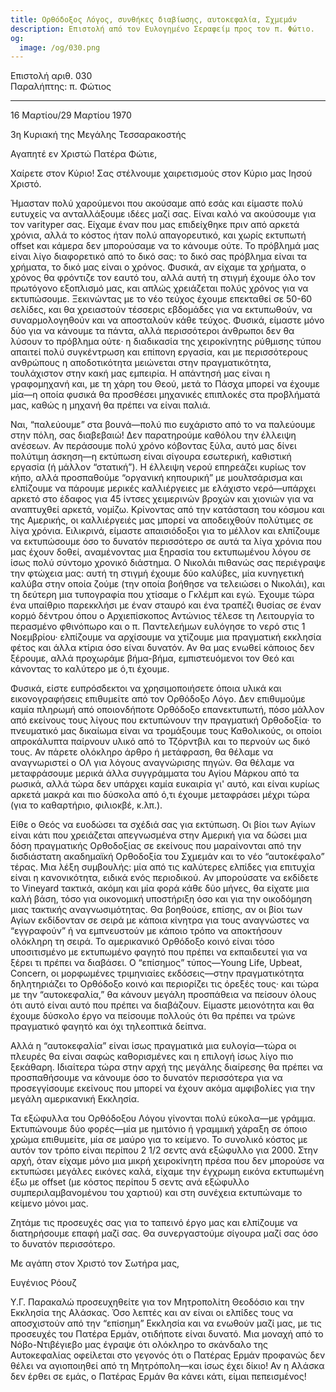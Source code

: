 ```yaml
---
title: Ορθόδοξος Λόγος, συνθήκες διαβίωσης, αυτοκεφαλία, Σχμεμάν
description: Επιστολή από τον Ευλογημένο Σεραφείμ προς τον π. Φώτιο.
og:
  image: /og/030.png
---
```


<div style={{textAlign:'right', fontFamily:'monospace'}}>Επιστολή αριθ. 030</div>
<div style={{textAlign:'left', fontFamily:'monospace'}}>Παραλήπτης: π. Φώτιος</div>

---

16 Μαρτίου/29 Μαρτίου 1970

3η Κυριακή της Μεγάλης Τεσσαρακοστής

Αγαπητέ εν Χριστώ Πατέρα Φώτιε,

Χαίρετε στον Κύριο! Σας στέλνουμε χαιρετισμούς στον Κύριο μας Ιησού Χριστό.

Ήμασταν πολύ χαρούμενοι που ακούσαμε από εσάς και είμαστε πολύ ευτυχείς να ανταλλάξουμε ιδέες μαζί σας. Είναι καλό να ακούσουμε για τον varityper σας. Είχαμε έναν που μας επιδείχθηκε πριν από αρκετά χρόνια, αλλά το κόστος ήταν πολύ απαγορευτικό, και χωρίς εκτυπωτή offset και κάμερα δεν μπορούσαμε να το κάνουμε ούτε. Το πρόβλημά μας είναι λίγο διαφορετικό από το δικό σας: το δικό σας πρόβλημα είναι τα χρήματα, το δικό μας είναι ο χρόνος. Φυσικά, αν είχαμε τα χρήματα, ο χρόνος θα φρόντιζε τον εαυτό του, αλλά αυτή τη στιγμή έχουμε όλο τον πρωτόγονο εξοπλισμό μας, και απλώς χρειάζεται πολύς χρόνος για να εκτυπώσουμε. Ξεκινώντας με το νέο τεύχος έχουμε επεκταθεί σε 50-60 σελίδες, και θα χρειαστούν τέσσερις εβδομάδες για να εκτυπωθούν, να συναρμολογηθούν και να αποσταλούν κάθε τεύχος. Φυσικά, είμαστε μόνο δύο για να κάνουμε τα πάντα, αλλά περισσότεροι άνθρωποι δεν θα λύσουν το πρόβλημα ούτε· η διαδικασία της χειροκίνητης ρύθμισης τύπου απαιτεί πολύ συγκέντρωση και επίπονη εργασία, και με περισσότερους ανθρώπους η αποδοτικότητα μειώνεται στην πραγματικότητα, τουλάχιστον στην κακή μας εμπειρία. Η απάντησή μας είναι η γραφομηχανή και, με τη χάρη του Θεού, μετά το Πάσχα μπορεί να έχουμε μία—η οποία φυσικά θα προσθέσει μηχανικές επιπλοκές στα προβλήματά μας, καθώς η μηχανή θα πρέπει να είναι παλιά.

Ναι, “παλεύουμε” στα βουνά—πολύ πιο ευχάριστο από το να παλεύουμε στην πόλη, σας διαβεβαιώ! Δεν παρατηρούμε καθόλου την έλλειψη ανέσεων. Αν περάσουμε πολύ χρόνο κόβοντας ξύλα, αυτό μας δίνει πολύτιμη άσκηση—η εκτύπωση είναι σίγουρα εσωτερική, καθιστική εργασία (ή μάλλον “στατική”). Η έλλειψη νερού επηρεάζει κυρίως τον κήπο, αλλά προσπαθούμε “οργανική κηπουρική” με μουλτσάρισμα και ελπίζουμε να πάρουμε μερικές καλλιέργειες με ελάχιστο νερό—υπάρχει αρκετό στο έδαφος για 45 ίντσες χειμερινών βροχών και χιονιών για να αναπτυχθεί αρκετά, νομίζω. Κρίνοντας από την κατάσταση του κόσμου και της Αμερικής, οι καλλιέργειές μας μπορεί να αποδειχθούν πολύτιμες σε λίγα χρόνια. Ειλικρινά, είμαστε απαισιόδοξοι για το μέλλον και ελπίζουμε να εκτυπώσουμε όσο το δυνατόν περισσότερο σε αυτά τα λίγα χρόνια που μας έχουν δοθεί, αναμένοντας μια ξηρασία του εκτυπωμένου λόγου σε ίσως πολύ σύντομο χρονικό διάστημα. Ο Νικολάι πιθανώς σας περιέγραψε την φτώχεια μας: αυτή τη στιγμή έχουμε δύο καλύβες, μία κυνηγετική καλύβα στην οποία ζούμε (την οποία βοήθησε να τελειώσει ο Νικολάι), και τη δεύτερη μια τυπογραφία που χτίσαμε ο Γκλέμπ και εγώ. Έχουμε τώρα ένα υπαίθριο παρεκκλήσι με έναν σταυρό και ένα τραπέζι θυσίας σε έναν κορμό δέντρου όπου ο Αρχιεπίσκοπος Αντώνιος τέλεσε τη Λειτουργία το περασμένο φθινόπωρο και ο π. Παντελεήμων ευλόγησε το νερό στις 1 Νοεμβρίου· ελπίζουμε να αρχίσουμε να χτίζουμε μια πραγματική εκκλησία φέτος και άλλα κτίρια όσο είναι δυνατόν. Αν θα μας ενωθεί κάποιος δεν ξέρουμε, αλλά προχωράμε βήμα-βήμα, εμπιστευόμενοι τον Θεό και κάνοντας το καλύτερο με ό,τι έχουμε.

Φυσικά, είστε ευπρόσδεκτοι να χρησιμοποιήσετε όποια υλικά και εικονογραφήσεις επιθυμείτε από τον Ορθόδοξο Λόγο. Δεν επιθυμούμε καμία πληρωμή από οποιονδήποτε Ορθόδοξο επανεκτυπωτή, πόσο μάλλον από εκείνους τους λίγους που εκτυπώνουν την πραγματική Ορθοδοξία· το πνευματικό μας δικαίωμα είναι να τρομάξουμε τους Καθολικούς, οι οποίοι απροκάλυπτα παίρνουν υλικό από το Τζόρντβιλ και το περνούν ως δικό τους. Αν πάρετε ολόκληρο άρθρο ή μετάφραση, θα θέλαμε να αναγνωριστεί ο ΟΛ για λόγους αναγνώρισης πηγών. Θα θέλαμε να μεταφράσουμε μερικά άλλα συγγράμματα του Αγίου Μάρκου από τα ρωσικά, αλλά τώρα δεν υπάρχει καμία ευκαιρία γι' αυτό, και είναι κυρίως αρκετά μακρά και πιο δύσκολα από ό,τι έχουμε μεταφράσει μέχρι τώρα (για το καθαρτήριο, φιλιοκβέ, κ.λπ.).

Είθε ο Θεός να ευοδώσει τα σχέδιά σας για εκτύπωση. Οι βίοι των Αγίων είναι κάτι που χρειάζεται απεγνωσμένα στην Αμερική για να δώσει μια δόση πραγματικής Ορθοδοξίας σε εκείνους που μαραίνονται από την δισδιάστατη ακαδημαϊκή Ορθοδοξία του Σχμεμάν και το νέο “αυτοκέφαλο” τέρας. Μια λέξη συμβουλής: μία από τις καλύτερες ελπίδες για επιτυχία είναι η κανονικότητα, ειδικά ενός περιοδικού. Αν μπορούσατε να εκδίδετε το Vineyard τακτικά, ακόμη και μία φορά κάθε δύο μήνες, θα είχατε μια καλή βάση, τόσο για οικονομική υποστήριξη όσο και για την οικοδόμηση μιας τακτικής αναγνωσιμότητας. Θα βοηθούσε, επίσης, αν οι βίοι των Αγίων εκδίδονταν σε σειρά με κάποια κίνητρα για τους αναγνώστες να “εγγραφούν” ή να εμπνευστούν με κάποιο τρόπο να αποκτήσουν ολόκληρη τη σειρά. Το αμερικανικό Ορθόδοξο κοινό είναι τόσο υποσιτισμένο με εκτυπωμένο φαγητό που πρέπει να εκπαιδευτεί για να ξέρει τι πρέπει να διαβάσει. Ο “επίσημος” τύπος—Young Life, Upbeat, Concern, οι μορφωμένες τριμηνιαίες εκδόσεις—στην πραγματικότητα δηλητηριάζει το Ορθόδοξο κοινό και περιορίζει τις όρεξές τους· και τώρα με την “αυτοκεφαλία,” θα κάνουν μεγάλη προσπάθεια να πείσουν όλους ότι αυτό είναι αυτό που πρέπει να διαβάζουν. Είμαστε μειονότητα και θα έχουμε δύσκολο έργο να πείσουμε πολλούς ότι θα πρέπει να τρώνε πραγματικό φαγητό και όχι τηλεοπτικά δείπνα.

Αλλά η “αυτοκεφαλία” είναι ίσως πραγματικά μια ευλογία—τώρα οι πλευρές θα είναι σαφώς καθορισμένες και η επιλογή ίσως λίγο πιο ξεκάθαρη. Ιδιαίτερα τώρα στην αρχή της μεγάλης διαίρεσης θα πρέπει να προσπαθήσουμε να κάνουμε όσο το δυνατόν περισσότερα για να προσεγγίσουμε εκείνους που μπορεί να έχουν ακόμα αμφιβολίες για την μεγάλη αμερικανική Εκκλησία.

Τα εξώφυλλα του Ορθόδοξου Λόγου γίνονται πολύ εύκολα—με γράμμα. Εκτυπώνουμε δύο φορές—μία με ημιτόνιο ή γραμμική χάραξη σε όποιο χρώμα επιθυμείτε, μία σε μαύρο για το κείμενο. Το συνολικό κόστος με αυτόν τον τρόπο είναι περίπου 2 1/2 σεντς ανά εξώφυλλο για 2000. Στην αρχή, όταν είχαμε μόνο μια μικρή χειροκίνητη πρέσα που δεν μπορούσε να εκτυπώσει μεγάλες εικόνες καλά, είχαμε την έγχρωμη εικόνα εκτυπωμένη έξω με offset (με κόστος περίπου 5 σεντς ανά εξώφυλλο συμπεριλαμβανομένου του χαρτιού) και στη συνέχεια εκτυπώναμε το κείμενο μόνοι μας.

Ζητάμε τις προσευχές σας για το ταπεινό έργο μας και ελπίζουμε να διατηρήσουμε επαφή μαζί σας. Θα συνεργαστούμε σίγουρα μαζί σας όσο το δυνατόν περισσότερο.

Με αγάπη στον Χριστό τον Σωτήρα μας,

Ευγένιος Ρόουζ

Υ.Γ. Παρακαλώ προσευχηθείτε για τον Μητροπολίτη Θεοδόσιο και την Εκκλησία της Αλάσκας. Όσο λεπτές και αν είναι οι ελπίδες τους να αποσχιστούν από την “επίσημη” Εκκλησία και να ενωθούν μαζί μας, με τις προσευχές του Πατέρα Ερμάν, οτιδήποτε είναι δυνατό. Μια μοναχή από το Νόβο-Ντιβέγιεβο μας έγραψε ότι ολόκληρο το σκάνδαλο της Αυτοκεφαλίας οφείλεται στο γεγονός ότι ο Πατέρας Ερμάν προφανώς δεν θέλει να αγιοποιηθεί από τη Μητρόπολη—και ίσως έχει δίκιο! Αν η Αλάσκα δεν έρθει σε εμάς, ο Πατέρας Ερμάν θα κάνει κάτι, είμαι πεπεισμένος!
